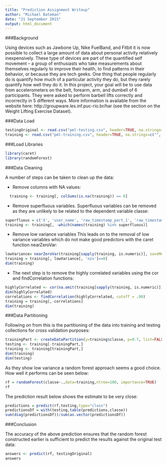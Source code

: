 ```yaml
---
title: "Prediction Assignment Writeup"
author: "Michael Bateman"
date: "21 September 2015"
output: html_document
---
```

###Background

Using devices such as Jawbone Up, Nike FuelBand, and Fitbit it is now possible to collect a large amount of data about personal activity relatively inexpensively. These type of devices are part of the quantified self movement – a group of enthusiasts who take measurements about themselves regularly to improve their health, to find patterns in their behavior, or because they are tech geeks. One thing that people regularly do is quantify how much of a particular activity they do, but they rarely quantify how well they do it. In this project, your goal will be to use data from accelerometers on the belt, forearm, arm, and dumbell of 6 participants. They were asked to perform barbell lifts correctly and incorrectly in 5 different ways. More information is available from the website here: http://groupware.les.inf.puc-rio.br/har (see the section on the Weight Lifting Exercise Dataset). 

###Data Load

```r
testingOriginal <- read.csv("pml-testing.csv", header=TRUE, na.strings=c("", "NA", "NULL"))
training <- read.csv("pml-training.csv", header=TRUE, na.strings=c("", "NA", "NULL"))
```
###Load Libraries

```r
library(caret)
library(randomForest)
```
###Data Cleaning

A number of steps can be taken to clean up the data:

- Remove columns with NA values:
```r
  training <- training[, colSums(is.na(training)) == 0] 
```

- Remove superfluous variables. 
Superfluous variables can be removed as they are unlikely to be related to the dependent variable classe:

```r
superfluous = c('X', 'user_name', 'raw_timestamp_part_1', 'raw_timestamp_part_2', 'cvtd_timestamp', 'new_window', 'num_window')
training <- training[, -which(names(training) %in% superfluous)]
```

- Remove low variance variables
This leads on to the removal of low variance variables which do not make good predictors with the 
caret function nearZeroVar:

```r
lowVariance= nearZeroVar(training[sapply(training, is.numeric)], saveMetrics = TRUE)
training = training[, lowVariance[, 'nzv']==0]
dim(training)
```

- The next step is to remove the highly correlated variables using the cor and findCorrelation 
functions:

```r
highlyCorrelated <- cor(na.omit(training[sapply(training, is.numeric)]))
dim(highlyCorrelated)
correlations <- findCorrelation(highlyCorrelated, cutoff = .90)
training = training[,-correlations]
dim(training)
```
###Data Partitioning

Following on from this is the partitioning of the data into training and testing collections for cross validation purposes:

```r
trainingPart <- createDataPartition(y=training$classe, p=0.7, list=FALSE)
testing <- training[-trainingPart,]
training <- training[trainingPart,]
dim(training)
dim(testing)
```

As they show low variance a random forest approach seems a good choice. How well it performs can be seen below:


```r
rf = randomForest(classe~.,data=training,ntree=100, importance=TRUE)
rf
```

The prediction result below shows the estimate to be very close:

```r
predictions = predict(rf,testing,type="class")
predictionsDf = with(testing,table(predictions,classe))
sum(diag(predictionsDf))/sum(as.vector(predictionsDf))
```

###Conclusion

The accuracy of the above prediction ensures that the random forest constructed earlier is sufficient to predict the results against the original test data:

```r
answers <- predict(rf, testingOriginal)
answers
```